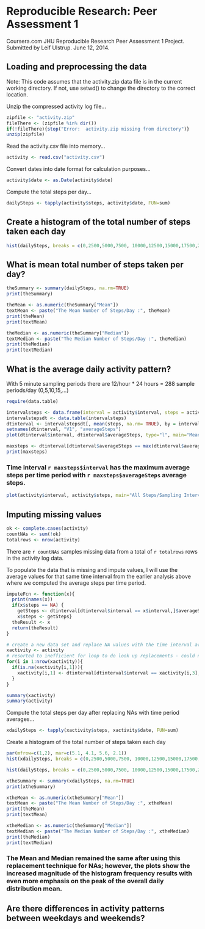 # Reproducible Research: Peer Assessment 1
Coursera.com JHU Reproducible Research Peer Assessment 1 Project.
Submitted by Leif Ulstrup.  June 12, 2014.


## Loading and preprocessing the data
Note: This code assumes that the activity.zip data file is in the current working directory.  If not, use setwd() to change the directory to the correct location.

Unzip the compressed activity log file...
```r
zipfile <- "activity.zip"
fileThere <- (zipfile %in% dir())
if(!fileThere){stop("Error:  activity.zip missing from directory")}
unzip(zipfile)
```

Read the activity.csv file into memory...
```r
activity <- read.csv("activity.csv")
```

Convert dates into date format for calculation purposes...
```r
activity$date <- as.Date(activity$date)
```

Compute the total steps per day...
```r
dailySteps <- tapply(activity$steps, activity$date, FUN=sum)
```

## Create a histogram of the total number of steps taken each day

```r
hist(dailySteps, breaks = c(0,2500,5000,7500, 10000,12500,15000,17500,20000, 22500, 25000), main = paste("Subject Anonymous Activity (Steps) from Oct-Nov 2012"), xlab = "Steps/Day", ylab = "Number of Days" , ylim = c(0,30))


```


## What is mean total number of steps taken per day?

```r
theSummary <- summary(dailySteps, na.rm=TRUE)
print(theSummary)

theMean <- as.numeric(theSummary["Mean"])
textMean <- paste("The Mean Number of Steps/Day :", theMean)
print(theMean)
print(textMean)

theMedian <- as.numeric(theSummary["Median"])
textMedian <- paste("The Median Number of Steps/Day :", theMedian)
print(theMedian)
print(textMedian)
```

## What is the average daily activity pattern?

With 5 minute sampling periods there are 12/hour * 24 hours = 288 sample periods/day (0,5,10,15,...)

```r

require(data.table)

intervalsteps <- data.frame(interval = activity$interval, steps = activity$steps)
intervalstepsdt <- data.table(intervalsteps)
dtinterval <- intervalstepsdt[, mean(steps, na.rm= TRUE), by = interval]
setnames(dtinterval, "V1", "averageSteps")
plot(dtinterval$interval, dtinterval$averageSteps, type="l", main="Mean Steps/Sampling Interval (5m) for all days from Oct-Nov 2012", xlab = "5 minute interval periods in format HourMin (0 = 12am, 1200 = 12pm)", ylab = "Steps")

maxsteps <- dtinterval[dtinterval$averageSteps == max(dtinterval$averageSteps, na.rm=TRUE)]
print(maxsteps)
```

### Time interval `r maxsteps$interval` has the maximum average steps per time period with `r maxsteps$averageSteps` average steps.


```r

plot(activity$interval, activity$steps, main="All Steps/Sampling Interval (5m) for all days from Oct-Nov 2012", xlab = "5 minute interval periods in format HourMin (0 = 12am, 1200 = 12pm)", ylab = "Steps")
```

## Imputing missing values

```r
ok <- complete.cases(activity)
countNAs <- sum(!ok)
totalrows <- nrow(activity)

```

There are `r countNAs` samples missing data from a total of `r totalrows` rows in the activity log data. 

To populate the data that is missing and impute values, I will use the average values for that same time interval from the earlier analysis above where we computed the average steps per time period.

```r

imputeFcn <- function(x){
  print(names(x))
  if(x$steps == NA) {
    getSteps <- dtinterval[dtinterval$interval == x$interval,]$averageSteps
    x$steps <- getSteps}
  theResult <- x
  return(theResult)
}

# create a new data set and replace NA values with the time interval averages computed earlier with dtinterval
xactivity <- activity
# resorted to inefficient for loop to do look up replacements - could not find suitable vector operation - need more research on this - ok for homework assignment but...
for(i in 1:nrow(xactivity)){
  if(is.na(xactivity[i,1])){
    xactivity[i,1] <- dtinterval[dtinterval$interval == xactivity[i,3],]$averageSteps
  }
}

summary(xactivity)
summary(activity)

```

Compute the total steps per day after replacing NAs with time period averages...
```r
xdailySteps <- tapply(xactivity$steps, xactivity$date, FUN=sum)
```

Create a histogram of the total number of steps taken each day

```r
par(mfrow=c(1,2), mar=c(5.1, 4.1, 5.6, 2.1))
hist(xdailySteps, breaks = c(0,2500,5000,7500, 10000,12500,15000,17500,20000, 22500, 25000), main = paste("Subject Anonymous\n Activity (Steps)\n from Oct-Nov 2012\n NAs Replaced with \n Average Time Period Values"), xlab = "Steps/Day", ylab = "Number of Days" , ylim = c(0,30))

hist(dailySteps, breaks = c(0,2500,5000,7500, 10000,12500,15000,17500,20000, 22500, 25000), main = paste("Subject Anonymous\n Activity (Steps)\n from Oct-Nov 2012\n Original Data with NAs"), xlab = "Steps/Day", ylab = "Number of Days" , ylim = c(0,30))


```
```r
xtheSummary <- summary(xdailySteps, na.rm=TRUE)
print(xtheSummary)

xtheMean <- as.numeric(xtheSummary["Mean"])
textMean <- paste("The Mean Number of Steps/Day :", xtheMean)
print(theMean)
print(textMean)

xtheMedian <- as.numeric(theSummary["Median"])
textMedian <- paste("The Median Number of Steps/Day :", xtheMedian)
print(theMedian)
print(textMedian)
```

### The Mean and Median remained the same after using this replacement technique for NAs; however, the plots show the increased magnitude of the histogram frequency results with even more emphasis on the peak of the overall daily distribution mean.


## Are there differences in activity patterns between weekdays and weekends?



